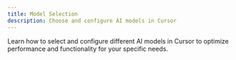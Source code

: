 ```yaml
---
title: Model Selection
description: Choose and configure AI models in Cursor
---
```


Learn how to select and configure different AI models in Cursor to optimize performance and functionality for your specific needs.
